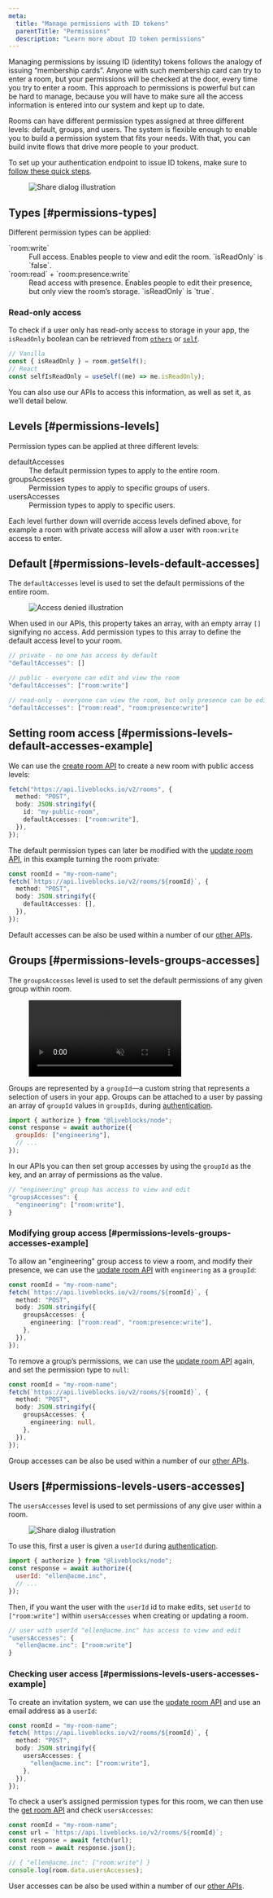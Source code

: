 ```yaml
---
meta:
  title: "Manage permissions with ID tokens"
  parentTitle: "Permissions"
  description: "Learn more about ID token permissions"
---
```


Managing permissions by issuing ID (identity) tokens follows the analogy of
issuing “membership cards”. Anyone with such membership card can try to enter a
room, but your permissions will be checked at the door, every time you try to
enter a room. This approach to permissions is powerful but can be hard to
manage, because you will have to make sure all the access information is entered
into our system and kept up to date.

Rooms can have different permission types assigned at three different levels:
default, groups, and users. The system is flexible enough to enable you to build
a permission system that fits your needs. With that, you can build invite flows
that drive more people to your product.

To set up your authentication endpoint to issue ID tokens, make sure to
[follow these quick steps](/docs/rooms/authentication/id-token-permissions).

<Figure>
  <img
    src="/assets/managing-rooms/rooms-share-dialog.png"
    alt="Share dialog illustration"
  />
</Figure>

## Types [#permissions-types]

Different permission types can be applied:

<dl>
  <dt>`room:write`</dt>
  <dd>
    Full access. Enables people to view and edit the room. `isReadOnly` is
    `false`.
  </dd>
  <dt>`room:read` + `room:presence:write`</dt>
  <dd>
    Read access with presence. Enables people to edit their presence, but only
    view the room&rsquo;s storage. `isReadOnly` is `true`.
  </dd>
</dl>

### Read-only access

To check if a user only has read-only access to storage in your app, the
`isReadOnly` boolean can be retrieved from
[`others`](/docs/api-reference/liveblocks-client#Room.getOthers) or
[`self`](/docs/api-reference/liveblocks-client#Room).

```ts
// Vanilla
const { isReadOnly } = room.getSelf();
// React
const selfIsReadOnly = useSelf((me) => me.isReadOnly);
```

You can also use our APIs to access this information, as well as set it, as
we’ll detail below.

## Levels [#permissions-levels]

Permission types can be applied at three different levels:

<dl>
  <dt>defaultAccesses</dt>
  <dd>The default permission types to apply to the entire room.</dd>
  <dt>groupsAccesses</dt>
  <dd>Permission types to apply to specific groups of users.</dd>
  <dt>usersAccesses</dt>
  <dd>Permission types to apply to specific users.</dd>
</dl>

Each level further down will override access levels defined above, for example a
room with private access will allow a user with `room:write` access to enter.

## Default [#permissions-levels-default-accesses]

The `defaultAccesses` level is used to set the default permissions of the entire
room.

<Figure>
  <Image
    src="/assets/managing-rooms/rooms-access-denied.png"
    alt="Access denied illustration"
    width={820}
    height={412}
  />
</Figure>

When used in our APIs, this property takes an array, with an empty array `[]`
signifying no access. Add permission types to this array to define the default
access level to your room.

```ts
// private - no one has access by default
"defaultAccesses": []

// public - everyone can edit and view the room
"defaultAccesses": ["room:write"]

// read-only - everyone can view the room, but only presence can be edited
"defaultAccesses": ["room:read", "room:presence:write"]
```

## Setting room access [#permissions-levels-default-accesses-example]

We can use the
[create room API](/docs/api-reference/rest-api-endpoints#post-rooms) to create a
new room with public access levels:

```ts highlight="5"
fetch("https://api.liveblocks.io/v2/rooms", {
  method: "POST",
  body: JSON.stringify({
    id: "my-public-room",
    defaultAccesses: ["room:write"],
  }),
});
```

The default permission types can later be modified with the
[update room API](/docs/api-reference/rest-api-endpoints#post-rooms-roomId), in
this example turning the room private:

```ts highlight="5"
const roomId = "my-room-name";
fetch(`https://api.liveblocks.io/v2/rooms/${roomId}`, {
  method: "POST",
  body: JSON.stringify({
    defaultAccesses: [],
  }),
});
```

Default accesses can be also be used within a number of our
[other APIs](/docs/api-reference/rest-api-endpoints).

## Groups [#permissions-levels-groups-accesses]

The `groupsAccesses` level is used to set the default permissions of any given
group within room.

<Figure>
  <video autoPlay loop muted playsInline>
    <source src="/assets/managing-rooms/rooms-groups.mp4" type="video/mp4" />
  </video>
</Figure>

Groups are represented by a `groupId`—a custom string that represents a
selection of users in your app. Groups can be attached to a user by passing an
array of `groupId` values in `groupIds`, during
[authentication](/docs/rooms/authentication).

```js highlight="3"
import { authorize } from "@liveblocks/node";
const response = await authorize({
  groupIds: ["engineering"],
  // ...
});
```

In our APIs you can then set group accesses by using the `groupId` as the key,
and an array of permissions as the value.

```ts
// "engineering" group has access to view and edit
"groupsAccesses": {
  "engineering": ["room:write"],
}
```

### Modifying group access [#permissions-levels-groups-accesses-example]

To allow an "engineering" group access to view a room, and modify their
presence, we can use the
[update room API](/docs/api-reference/rest-api-endpoints#post-rooms-roomId) with
`engineering` as a `groupId`:

```ts highlight="6"
const roomId = "my-room-name";
fetch(`https://api.liveblocks.io/v2/rooms/${roomId}`, {
  method: "POST",
  body: JSON.stringify({
    groupsAccesses: {
      engineering: ["room:read", "room:presence:write"],
    },
  }),
});
```

To remove a group’s permissions, we can use the
[update room API](/docs/api-reference/rest-api-endpoints#post-rooms-roomId)
again, and set the permission type to `null`:

```ts highlight="6"
const roomId = "my-room-name";
fetch(`https://api.liveblocks.io/v2/rooms/${roomId}`, {
  method: "POST",
  body: JSON.stringify({
    groupsAccesses: {
      engineering: null,
    },
  }),
});
```

Group accesses can be also be used within a number of our
[other APIs](/docs/api-reference/rest-api-endpoints).

## Users [#permissions-levels-users-accesses]

The `usersAccesses` level is used to set permissions of any give user within a
room.

<Figure>
  <Image
    src="/assets/managing-rooms/rooms-share-dialog.png"
    alt="Share dialog illustration"
    width={820}
    height={412}
  />
</Figure>

To use this, first a user is given a `userId` during
[authentication](/docs/rooms/authentication).

```js highlight="3"
import { authorize } from "@liveblocks/node";
const response = await authorize({
  userId: "ellen@acme.inc",
  // ...
});
```

Then, if you want the user with the `userId` id to make edits, set `userId` to
`["room:write"]` within `usersAccesses` when creating or updating a room.

```ts
// user with userId "ellen@acme.inc" has access to view and edit
"usersAccesses": {
  "ellen@acme.inc": ["room:write"]
}
```

### Checking user access [#permissions-levels-users-accesses-example]

To create an invitation system, we can use the
[update room API](/docs/api-reference/rest-api-endpoints#post-rooms-roomId) and
use an email address as a `userId`:

```ts highlight="6"
const roomId = "my-room-name";
fetch(`https://api.liveblocks.io/v2/rooms/${roomId}`, {
  method: "POST",
  body: JSON.stringify({
    usersAccesses: {
      "ellen@acme.inc": ["room:write"],
    },
  }),
});
```

To check a user’s assigned permission types for this room, we can then use the
[get room API](/docs/api-reference/rest-api-endpoints#get-rooms-roomId) and
check `usersAccesses`:

```ts
const roomId = "my-room-name";
const url = `https://api.liveblocks.io/v2/rooms/${roomId}`;
const response = await fetch(url);
const room = await response.json();

// { "ellen@acme.inc": ["room:write"] }
console.log(room.data.usersAccesses);
```

User accesses can be also be used within a number of our
[other APIs](/docs/api-reference/rest-api-endpoints).
